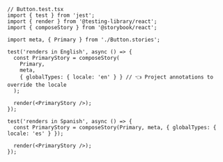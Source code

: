 ```tsx
// Button.test.tsx
import { test } from 'jest';
import { render } from '@testing-library/react';
import { composeStory } from '@storybook/react';

import meta, { Primary } from './Button.stories';

test('renders in English', async () => {
  const PrimaryStory = composeStory(
    Primary,
    meta,
    { globalTypes: { locale: 'en' } } // 👈 Project annotations to override the locale
  );

  render(<PrimaryStory />);
});

test('renders in Spanish', async () => {
  const PrimaryStory = composeStory(Primary, meta, { globalTypes: { locale: 'es' } });

  render(<PrimaryStory />);
});
```
